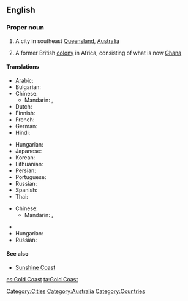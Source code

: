 ==English==
{{wikipedia|Gold Coast (disambiguation)}}

===Proper noun===
{{en-proper noun|sg=[[gold|Gold]] [[coast|Coast]]}}

# A city in southeast [[Queensland]], [[Australia]]
# {{historical}} A former British [[colony]] in Africa, consisting of what is now [[Ghana]]

====Translations====
{{trans-top|in Australia}}
* Arabic: {{t|ar|غولد كوست|m|tr=ghuld kuust}}
* Bulgarian: {{t|bg|Гоулд Коуст|m}}
* Chinese:
** Mandarin: {{t-|cmn|黃金海岸|sc=Hani}}, {{t-|cmn|黄金海岸|tr=Huángjīn Hǎi'àn|sc=Hani}}
* Dutch: {{t-|nl|Gold Coast}}
* Finnish: {{t-|fi|Gold Coast}}
* French: {{t-|fr|Gold Coast|f}}
* German: {{t-|de|Gold Coast|n}}
* Hindi: {{t|hi|गोल्ड कोस्ट|tr=gōlḍ kōsṭ|xs=Hindi}}
{{trans-mid}}
* Hungarian: {{t-|hu|Gold Coast}}
* Japanese: {{t|ja|ゴールドコースト|tr=Gōrudokōsuto}}
* Korean: {{t|ko|골드코스트|tr=Goldeukoseuteu|sc=Hang}}
* Lithuanian: {{t|lt|Gold Kostas|xs=Lithuanian}}
* Persian: {{t|fa|گلد کست|xs=Persian}}
* Portuguese: {{t-|pt|Gold Coast}}
* Russian: {{t+|ru|Голд-Кост|m|tr=Gold-Kóst}}
* Spanish: {{t|es|Costa de Oro|f}}
* Thai: {{t|th|โกลด์โคสต์|tr=gohnkôht}}
{{trans-bottom}}

{{trans-top|in Africa}}
* Chinese:
** Mandarin: {{t-|cmn|黃金海岸|sc=Hani}}, {{t-|cmn|黄金海岸|tr=Huángjīn Hǎi'àn|sc=Hani}}
{{trans-mid}}
* {{trreq|Finnish}}
* Hungarian: {{t|hu|Aranypart}}
* Russian: {{t|ru|Золотой Берег|m|tr=Zolotój Béreg}}
{{trans-bottom}}

====See also====
* [[Sunshine Coast]]

[[Category:Cities]]
[[Category:Australia]]
[[Category:Countries]]

[[es:Gold Coast]]
[[ta:Gold Coast]]